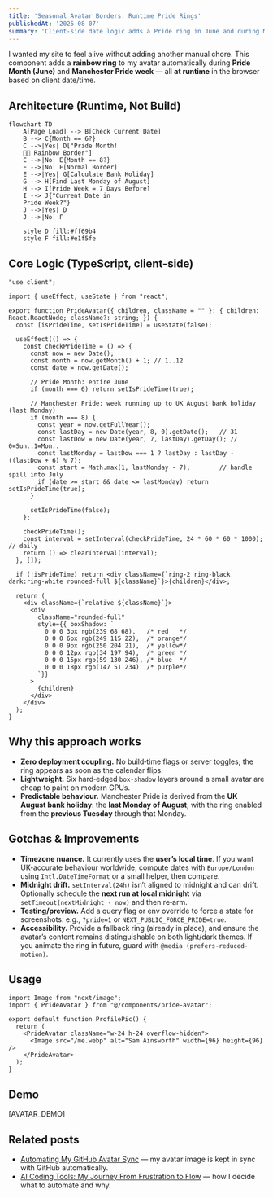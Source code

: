 ```yaml
---
title: 'Seasonal Avatar Borders: Runtime Pride Rings'
publishedAt: '2025-08-07'
summary: 'Client‑side date logic adds a Pride ring in June and during Manchester Pride week, using layered CSS box‑shadows. Here’s how it works, why it’s lightweight, and how to make it more robust.'
---
```




I wanted my site to feel alive without adding another manual chore. This component adds a **rainbow ring** to my avatar automatically during **Pride Month (June)** and **Manchester Pride week** — all **at runtime** in the browser based on client date/time.

## Architecture (Runtime, Not Build)

```mermaid
flowchart TD
    A[Page Load] --> B[Check Current Date]
    B --> C{Month == 6?}
    C -->|Yes| D["Pride Month!
    🏳️‍🌈 Rainbow Border"]
    C -->|No| E{Month == 8?}
    E -->|No| F[Normal Border]
    E -->|Yes| G[Calculate Bank Holiday]
    G --> H[Find Last Monday of August]
    H --> I[Pride Week = 7 Days Before]
    I --> J{"Current Date in
    Pride Week?"}
    J -->|Yes| D
    J -->|No| F
    
    style D fill:#ff69b4
    style F fill:#e1f5fe
```

## Core Logic (TypeScript, client-side)

```tsx
"use client";

import { useEffect, useState } from "react";

export function PrideAvatar({ children, className = "" }: { children: React.ReactNode; className?: string; }) {
  const [isPrideTime, setIsPrideTime] = useState(false);

  useEffect(() => {
    const checkPrideTime = () => {
      const now = new Date();
      const month = now.getMonth() + 1; // 1..12
      const date = now.getDate();

      // Pride Month: entire June
      if (month === 6) return setIsPrideTime(true);

      // Manchester Pride: week running up to UK August bank holiday (last Monday)
      if (month === 8) {
        const year = now.getFullYear();
        const lastDay = new Date(year, 8, 0).getDate();   // 31
        const lastDow = new Date(year, 7, lastDay).getDay(); // 0=Sun..1=Mon..
        const lastMonday = lastDow === 1 ? lastDay : lastDay - ((lastDow + 6) % 7);
        const start = Math.max(1, lastMonday - 7);        // handle spill into July
        if (date >= start && date <= lastMonday) return setIsPrideTime(true);
      }

      setIsPrideTime(false);
    };

    checkPrideTime();
    const interval = setInterval(checkPrideTime, 24 * 60 * 60 * 1000); // daily
    return () => clearInterval(interval);
  }, []);

  if (!isPrideTime) return <div className={`ring-2 ring-black dark:ring-white rounded-full ${className}`}>{children}</div>;

  return (
    <div className={`relative ${className}`}>
      <div
        className="rounded-full"
        style={{ boxShadow: `
          0 0 0 3px rgb(239 68 68),   /* red   */
          0 0 0 6px rgb(249 115 22),  /* orange*/
          0 0 0 9px rgb(250 204 21),  /* yellow*/
          0 0 0 12px rgb(34 197 94),  /* green */
          0 0 0 15px rgb(59 130 246), /* blue  */
          0 0 0 18px rgb(147 51 234)  /* purple*/
        `}}
      >
        {children}
      </div>
    </div>
  );
}
```

## Why this approach works

- **Zero deployment coupling.** No build‑time flags or server toggles; the ring appears as soon as the calendar flips.
- **Lightweight.** Six hard‑edged `box-shadow` layers around a small avatar are cheap to paint on modern GPUs.
- **Predictable behaviour.** Manchester Pride is derived from the **UK August bank holiday**: the **last Monday of August**, with the ring enabled from the **previous Tuesday** through that Monday.

## Gotchas & Improvements

- **Timezone nuance.** It currently uses the **user’s local time**. If you want UK‑accurate behaviour worldwide, compute dates with `Europe/London` using `Intl.DateTimeFormat` or a small helper, then compare.
- **Midnight drift.** `setInterval(24h)` isn’t aligned to midnight and can drift. Optionally schedule the **next run at local midnight** via `setTimeout(nextMidnight - now)` and then re‑arm.
- **Testing/preview.** Add a query flag or env override to force a state for screenshots: e.g., `?pride=1` or `NEXT_PUBLIC_FORCE_PRIDE=true`.
- **Accessibility.** Provide a fallback ring (already in place), and ensure the avatar’s content remains distinguishable on both light/dark themes. If you animate the ring in future, guard with `@media (prefers-reduced-motion)`.

## Usage

```tsx
import Image from "next/image";
import { PrideAvatar } from "@/components/pride-avatar";

export default function ProfilePic() {
  return (
    <PrideAvatar className="w-24 h-24 overflow-hidden">
      <Image src="/me.webp" alt="Sam Ainsworth" width={96} height={96} />
    </PrideAvatar>
  );
}
```

## Demo

[AVATAR_DEMO]

## Related posts

- [Automating My GitHub Avatar Sync](/github-image-sync) — my avatar image is kept in sync with GitHub automatically.
- [AI Coding Tools: My Journey From Frustration to Flow](/ai-coding-tools) — how I decide what to automate and why.
